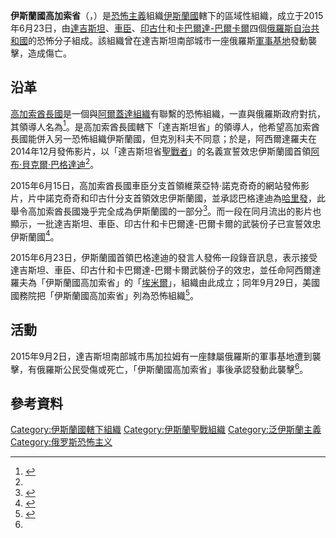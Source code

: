 {{infobox war faction
|name             = 高加索省
|native_name  = ولاية القوقاز
|native_name_lang = ar
|war          = [[北高加索叛亂|北高加索叛亂]]
|image        = AQMI Flag asymmetric.svg
|caption      = [[伊斯蘭國|伊斯蘭國]]使用的[[黑旗_(伊斯蘭教)|黑旗]]
|active       = {{start date|2015|06|23|df=y}} – 至今
|ideology     = {{plainlist|
*[[薩拉菲主義|薩拉菲主義]]
*[[聖戰主義|聖戰主義]]}}
|leaders      = {{link-en|魯斯塔姆·阿西爾達羅夫|Rustam Asildarov}}（高加索省[[埃米爾|埃米爾]]）{{KIA}}
|headquarters =
|area         = [[北高加索|北高加索]]
|strength     =
|partof       = {{flag|ISIL}}
|allies       =
|opponents    = {{flag|Russia}}政府<br>{{flag|Georgia}}政府<br>{{flag|Azerbaijan}}政府<br>
{{flag|Armenia}}政府
|battles      = [[北高加索叛亂|北高加索叛亂]]
|url          =  
|image_size   = 275px
|originated_as = [[File:Flag_of_Caucasian_Emirate.svg|25px]] [[高加索酋長國|高加索酋長國]]派系
}}
'''伊斯蘭國高加索省'''（{{lang-ar|الدولة الإسلامية في العراق والشام - ولاية القوقاز}}，{{lang-ru|Вилаят Кавказ Исламского государства Ирака и Леванта}}）是[[恐怖主義|恐怖主義]]組織[[伊斯蘭國|伊斯蘭國]]轄下的區域性組織，成立于2015年6月23日，由[[達吉斯坦|達吉斯坦]]、[[車臣|車臣]]、[[印古什|印古什]]和[[卡巴爾達-巴爾卡爾共和國|卡巴爾達-巴爾卡爾]]四個[[俄羅斯|俄羅斯]][[俄羅斯自治共和國|自治共和國]]的恐怖分子組成。該組織曾在達吉斯坦南部城市{{link-ru|馬加拉姆肯特|Магарамкент}}一座俄羅斯[[軍事基地|軍事基地]]發動襲擊，造成傷亡。

== 沿革 ==
[[高加索酋長國|高加索酋長國]]是一個與[[阿爾蓋達組織|阿爾蓋達組織]]有聯繫的恐怖組織，一直與俄羅斯政府對抗，其領導人名為{{link-en|阿利亞斯哈布·克別科夫|Aliaskhab Kebekov}}<ref name=dgst>{{cite news |author1=THOMAS JOSCELYN |title=Dagestani jihadist swears allegiance to Islamic State, invoking backlash |url=http://www.longwarjournal.org/archives/2014/12/jihadists_in_dagesta.php |accessdate=2015-11-24 |agency=The Long War Journal |date=2014-12-31 |archiveurl=https://archive.is/20150128050010/http://www.longwarjournal.org/archives/2014/12/jihadists_in_dagesta.php |archivedate=2015-01-28 |deadurl=no }}</ref>。{{link-en|魯斯塔姆·阿西爾達羅夫|Rustam Asildarov}}是高加索酋長國轄下「達吉斯坦省」的領導人，他希望高加索酋長國能併入另一恐怖組織伊斯蘭國，但克別科夫不同意；於是，阿西爾達羅夫在2014年12月發佈影片，以「達吉斯坦省[[聖戰者|聖戰者]]」的名義宣誓效忠伊斯蘭國首領[[阿布·貝克爾·巴格達迪|阿布·貝克爾·巴格達迪]]<ref name=dgst/>。

2015年6月15日，高加索酋長國車臣分支首領維萊亞特·諾克奇奇的網站發佈影片，片中諾克奇奇和印古什分支首領{{link-en|維萊亞特·加爾蓋喬|Vilayat Galgaycho}}效忠伊斯蘭國，並承認巴格達迪為[[哈里發|哈里發]]，此舉令高加索酋長國幾乎完全成為伊斯蘭國的一部分<ref>{{cite web |author1=Gordon M. Hahn |title=The Caucasus Emirate of the Islamic State: The CE's Full Integration into IS is Almost Complete |url=http://gordonhahn.com/2015/06/19/the-caucasus-emirate-of-the-islamic-state-the-ces-full-integration-into-is-is-almost-complete/ |website=Russian and Eurasian Politics |accessdate=2015-11-25 |archiveurl=https://archive.is/20151124055933/http://gordonhahn.com/2015/06/19/the-caucasus-emirate-of-the-islamic-state-the-ces-full-integration-into-is-is-almost-complete/ |archivedate=2015-11-24 |deadurl=no }}</ref>。而一段在同月流出的影片也顯示，一批達吉斯坦、車臣、印古什和卡巴爾達-巴爾卡爾的武裝份子已宣誓效忠伊斯蘭國<ref>{{cite news |title=Takfiri militants in Russia's Caucasus pledge allegiance to ISIL |url=http://www.iran-daily.com/News/120856.html |accessdate=2015-11-25 |agency=iranDailyOnline |date=2015-06-24 |archiveurl=https://archive.is/20151125055745/http://www.iran-daily.com/News/120856.html |archivedate=2015-11-25 |deadurl=no }}</ref>。

2015年6月23日，伊斯蘭國首領巴格達迪的發言人發佈一段錄音訊息，表示接受達吉斯坦、車臣、印古什和卡巴爾達-巴爾卡爾武裝份子的效忠，並任命阿西爾達羅夫為「伊斯蘭國高加索省」的「[[埃米爾|埃米爾]]」，組織由此成立；同年9月29日，美國國務院把「伊斯蘭國高加索省」列為恐怖組織<ref name=USA>{{cite web |title=Designations of Foreign Terrorist Fighters |url=http://www.state.gov/r/pa/prs/ps/2015/09/247433.htm |website=U.S. Department of State |accessdate=2015-11-26 |archiveurl=https://archive.is/20151123055800/http://www.state.gov/r/pa/prs/ps/2015/09/247433.htm |archivedate=2015-11-23 |deadurl=no |date=2015-09-29 }}</ref>。

== 活動 ==
2015年9月2日，達吉斯坦南部城市馬加拉姆有一座隸屬俄羅斯的軍事基地遭到襲擊，有俄羅斯公民受傷或死亡，「伊斯蘭國高加索省」事後承認發動此襲擊<ref name=USA/>。

== 參考資料 ==
{{reflist}}

{{ISIL}}

[[Category:伊斯蘭國轄下組織|Category:伊斯蘭國轄下組織]]
[[Category:伊斯蘭聖戰組織|Category:伊斯蘭聖戰組織]]
[[Category:泛伊斯蘭主義|Category:泛伊斯蘭主義]]
[[Category:俄罗斯恐怖主义|Category:俄罗斯恐怖主义]]
